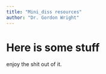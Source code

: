 ```yaml
---
title: "Mini_diss resources"
author: "Dr. Gordon Wright"
---
```


# Here is some stuff

enjoy the shit out of it.
